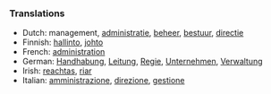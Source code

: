 ===Translations===

*Dutch: management, [[administratie]], [[beheer]], [[bestuur]], [[directie]]
*Finnish: [[hallinto]], [[johto]]
*French: [[administration]]
*German: [[Handhabung]], [[Leitung]], [[Regie]], [[Unternehmen]], [[Verwaltung]]
*Irish: [[reachtas]], [[riar]]
*Italian: [[amministrazione]], [[direzione]], [[gestione]]